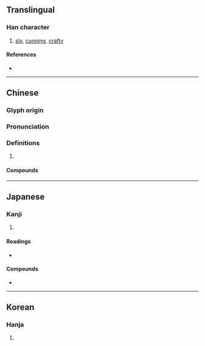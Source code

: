 {{also|狯|猾}}
{{character info/new}}
==Translingual==

===Han character===
{{Han char|rn=94|rad=犬|as=13|sn=16|four=48266|canj=KHOMA|ids=⿰犭會}}

# [[sly]], [[cunning]], [[crafty]]

====References====
* {{Han ref|kx=0719.280|dkj=20929|dj=1131.040|hdz=21373.060|uh=736A|ud=29546|bh=EA61|bd=60001}}

----

==Chinese==
{{zh-forms|s=狯}}

===Glyph origin===
{{Han etym}}

===Pronunciation===
{{zh-pron
|m=kuài
|c=kui2
|mc=y
|oc=y
|cat=
}}

===Definitions===
{{zh-hanzi}}

# {{rfdef|zh}}

====Compounds====
{{zh-der|狡獪|狙獪}}

----

==Japanese==

===Kanji===
{{ja-kanji|grade=|rs=犬13}}

# {{rfdef|ja|sort=犬13}}

====Readings====
* {{ja-readings|on=[[かい]] (kai)|kun=[[わるがしこ]] (warugashiko)}}

====Compounds====
* {{ja-r|老獪|ろうかい}}

----

==Korean==

===Hanja===
{{ko-hanja|hangeul=[[회]], [[쾌]]|eumhun=|rv=hoe, kwae|mr=hoe, k'wae|y=hoy, khway}}

# {{rfdef|ko|sort=犬13}}